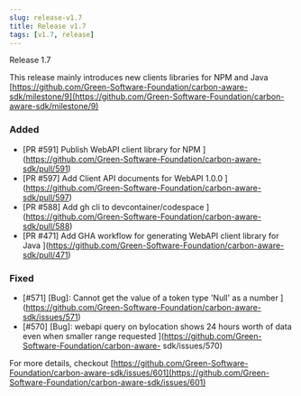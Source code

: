 ```yaml
---
slug: release-v1.7
title: Release v1.7
tags: [v1.7, release]
---
```


Release 1.7

This release mainly introduces new clients libraries for NPM and Java [https://github.com/Green-Software-Foundation/carbon-aware-sdk/milestone/9](https://github.com/Green-Software-Foundation/carbon-aware-sdk/milestone/9) 
<!-- truncate -->

### Added

- [PR #591] Publish WebAPI client library for NPM ](https://github.com/Green-Software-Foundation/carbon-aware-sdk/pull/591)
- [PR #597] Add Client API documents for WebAPI 1.0.0 ](https://github.com/Green-Software-Foundation/carbon-aware-sdk/pull/597)
- [PR #588] Add gh cli to devcontainer/codespace ](https://github.com/Green-Software-Foundation/carbon-aware-sdk/pull/588)
- [PR #471] Add GHA workflow for generating WebAPI client library for Java ](https://github.com/Green-Software-Foundation/carbon-aware-sdk/pull/471)

### Fixed 

- [#571] [Bug]: Cannot get the value of a token type 'Null' as a number ](https://github.com/Green-Software-Foundation/carbon-aware-sdk/issues/571)
- [#570] [Bug]:  webapi query on bylocation shows 24 hours worth of data even when smaller range requested ](https://github.com/Green-Software-Foundation/carbon-aware-
sdk/issues/570)

For more details, checkout [https://github.com/Green-Software-Foundation/carbon-aware-sdk/issues/601](https://github.com/Green-Software-Foundation/carbon-aware-sdk/issues/601)
